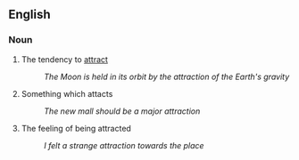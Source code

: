 == English ==

=== Noun ===

# The tendency to [[attract]]
#: ''The Moon is held in its orbit by the attraction of the Earth's gravity''
# Something which attacts
#: ''The new mall should be a major attraction''
# The feeling of being attracted
#: ''I felt a strange attraction towards the place''